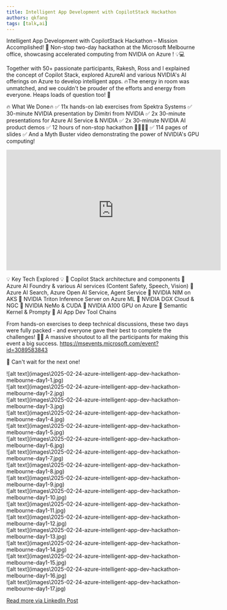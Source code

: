 ```yaml
---
title: Intelligent App Development with CopilotStack Hackathon
authors: qkfang
tags: [talk,ai]
---
```


Intelligent App Development with CopilotStack Hackathon – Mission Accomplished! 🚀 Non-stop two-day hackathon at the Microsoft Melbourne office, showcasing accelerated computing from NVIDIA on Azure ! 💡💻 

Together with 50+ passionate participants, Rakesh, Ross and I explained the concept of Copilot Stack, explored AzureAI and various NVIDIA's AI offerings on Azure to develop intelligent apps. 🔥The energy in room was unmatched, and we couldn't be prouder of the efforts and energy from everyone. Heaps loads of question too! 🙌

🔥 What We Done🔥
✅ 11x hands-on lab exercises from Spektra Systems
✅ 30-minute NVIDIA presentation by Dimitri​ from NVIDIA
✅ 2x 30-minute presentations for Azure AI Service & NVIDIA 
✅ 2x 30-minute NVIDIA AI product demos
✅ 12 hours of non-stop hackathon 👨‍💻👩‍💻
✅ 114 pages of slides
✅ And a Myth Buster video demonstrating the power of NVIDIA's GPU computing! 

<iframe width="560" height="315" src="https://www.youtube.com/embed/-P28LKWTzrI?si=IABSdKMwOweqNfe7" title="YouTube video player" frameborder="0" allow="accelerometer; autoplay; clipboard-write; encrypted-media; gyroscope; picture-in-picture; web-share" referrerpolicy="strict-origin-when-cross-origin" allowfullscreen></iframe>

<br/>

💡 Key Tech Explored 💡
🔹 Copilot Stack architecture and components
🔹 Azure AI Foundry & various AI services (Content Safety, Speech, Vision)
🔹 Azure AI Search, Azure Open AI Service, Agent Service
🔹 NVIDIA NIM on AKS
🔹 NVIDIA Triton Inference Server on Azure ML
🔹 NVIDIA DGX Cloud & NGC
🔹 NVIDIA NeMo & CUDA
🔹 NVIDIA A100 GPU on Azure
🔹 Semantic Kernel & Prompty
🔹 AI App Dev Tool Chains

From hands-on exercises to deep technical discussions, these two days were fully packed - and everyone gave their best to complete the challenges! 💪✨ A massive shoutout to all the participants for making this event a big success. https://msevents.microsoft.com/event?id=3089583843

🙌 Can't wait for the next one! 

<div className="img-grid">
  <div className="img-item">
    ![alt text](images\2025-02-24-azure-intelligent-app-dev-hackathon-melbourne-day1-1.jpg)
  </div>
  <div className="img-item">
    ![alt text](images\2025-02-24-azure-intelligent-app-dev-hackathon-melbourne-day1-2.jpg)
  </div>
  <div className="img-item">
    ![alt text](images\2025-02-24-azure-intelligent-app-dev-hackathon-melbourne-day1-3.jpg)
  </div>
  <div className="img-item">
    ![alt text](images\2025-02-24-azure-intelligent-app-dev-hackathon-melbourne-day1-4.jpg)
  </div>
  <div className="img-item">
    ![alt text](images\2025-02-24-azure-intelligent-app-dev-hackathon-melbourne-day1-5.jpg)
  </div>
  <div className="img-item">
    ![alt text](images\2025-02-24-azure-intelligent-app-dev-hackathon-melbourne-day1-6.jpg)
  </div>
  <div className="img-item">
    ![alt text](images\2025-02-24-azure-intelligent-app-dev-hackathon-melbourne-day1-7.jpg)
  </div>
  <div className="img-item">
    ![alt text](images\2025-02-24-azure-intelligent-app-dev-hackathon-melbourne-day1-8.jpg)
  </div>
  <div className="img-item">
    ![alt text](images\2025-02-24-azure-intelligent-app-dev-hackathon-melbourne-day1-9.jpg)
  </div>
  <div className="img-item">
    ![alt text](images\2025-02-24-azure-intelligent-app-dev-hackathon-melbourne-day1-10.jpg)
  </div>
  <div className="img-item">
    ![alt text](images\2025-02-24-azure-intelligent-app-dev-hackathon-melbourne-day1-11.jpg)
  </div>
  <div className="img-item">
    ![alt text](images\2025-02-24-azure-intelligent-app-dev-hackathon-melbourne-day1-12.jpg)
  </div>
  <div className="img-item">
    ![alt text](images\2025-02-24-azure-intelligent-app-dev-hackathon-melbourne-day1-13.jpg)
  </div>
  <div className="img-item">
    ![alt text](images\2025-02-24-azure-intelligent-app-dev-hackathon-melbourne-day1-14.jpg)
  </div>
  <div className="img-item">
    ![alt text](images\2025-02-24-azure-intelligent-app-dev-hackathon-melbourne-day1-15.jpg)
  </div>
  <div className="img-item">
    ![alt text](images\2025-02-24-azure-intelligent-app-dev-hackathon-melbourne-day1-16.jpg)
  </div>
  <div className="img-item">
    ![alt text](images\2025-02-24-azure-intelligent-app-dev-hackathon-melbourne-day1-17.jpg)
  </div>
</div>

<a href="https://www.linkedin.com/posts/qkfang_copilotstack-hackathon-azure-activity-7300148262538199040-NMWH" target="_blank">Read more via LinkedIn Post</a>